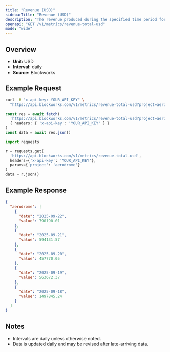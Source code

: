 ```yaml
---
title: "Revenue (USD)"
sidebarTitle: "Revenue (USD)"
description: "The revenue produced during the specified time period for given project."
openapi: "GET /v1/metrics/revenue-total-usd"
mode: "wide"
---
```


## Overview

- **Unit:** USD
- **Interval:** daily
- **Source:** Blockworks

## Example Request

<CodeGroup>

```bash cURL
curl -H "x-api-key: YOUR_API_KEY" \
  "https://api.blockworks.com/v1/metrics/revenue-total-usd?project=aerodrome"
```

```typescript TypeScript
const res = await fetch(
  'https://api.blockworks.com/v1/metrics/revenue-total-usd?project=aerodrome',
  { headers: { 'x-api-key': 'YOUR_API_KEY' } }
)
const data = await res.json()
```

```python Python
import requests

r = requests.get(
  'https://api.blockworks.com/v1/metrics/revenue-total-usd',
  headers={'x-api-key': 'YOUR_API_KEY'},
  params={'project': 'aerodrome'}
)
data = r.json()
```

</CodeGroup>

## Example Response

```json
{
  "aerodrome": [
    {
      "date": "2025-09-22",
      "value": 790190.01
    },
    {
      "date": "2025-09-21",
      "value": 594131.57
    },
    {
      "date": "2025-09-20",
      "value": 457770.05
    },
    {
      "date": "2025-09-19",
      "value": 563672.37
    },
    {
      "date": "2025-09-18",
      "value": 1497845.24
    }
  ]
}
```

## Notes
- Intervals are daily unless otherwise noted.
- Data is updated daily and may be revised after late-arriving data.